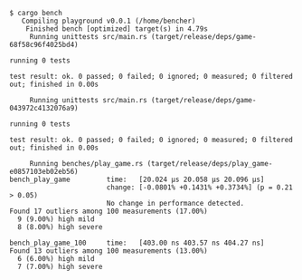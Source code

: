 ```
$ cargo bench
   Compiling playground v0.0.1 (/home/bencher)
    Finished bench [optimized] target(s) in 4.79s
     Running unittests src/main.rs (target/release/deps/game-68f58c96f4025bd4)

running 0 tests

test result: ok. 0 passed; 0 failed; 0 ignored; 0 measured; 0 filtered out; finished in 0.00s

     Running unittests src/main.rs (target/release/deps/game-043972c4132076a9)

running 0 tests

test result: ok. 0 passed; 0 failed; 0 ignored; 0 measured; 0 filtered out; finished in 0.00s

     Running benches/play_game.rs (target/release/deps/play_game-e0857103eb02eb56)
bench_play_game         time:   [20.024 µs 20.058 µs 20.096 µs]
                        change: [-0.0801% +0.1431% +0.3734%] (p = 0.21 > 0.05)
                        No change in performance detected.
Found 17 outliers among 100 measurements (17.00%)
  9 (9.00%) high mild
  8 (8.00%) high severe

bench_play_game_100     time:   [403.00 ns 403.57 ns 404.27 ns]
Found 13 outliers among 100 measurements (13.00%)
  6 (6.00%) high mild
  7 (7.00%) high severe
```
